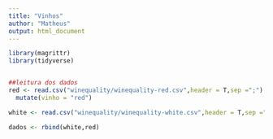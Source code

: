 ```yaml
---
title: "Vinhos"
author: "Matheus"
output: html_document
---
```



```r
library(magrittr)
library(tidyverse)



```

```r
##leitura dos dados
red <- read.csv("winequality/winequality-red.csv",header = T,sep =";") %>% 
  mutate(vinho = "red")

white <- read.csv("winequality/winequality-white.csv",header = T,sep =";") %>% mutate(vinho ="white")

dados <- rbind(white,red)
```

